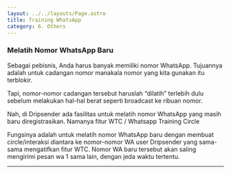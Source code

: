 ```yaml
---
layout: ../../layouts/Page.astro
title: Training WhatsApp
category: 6. Others
---
```


### Melatih Nomor WhatsApp Baru

Sebagai pebisnis, Anda harus banyak memiliki nomor WhatsApp. Tujuannya adalah untuk cadangan nomor manakala nomor yang kita gunakan itu terblokir.

Tapi, nomor-nomor cadangan tersebut haruslah “dilatih” terlebih dulu sebelum melakukan hal-hal berat seperti broadcast ke ribuan nomor.

Nah, di Dripsender ada fasilitas untuk melatih nomor WhatsApp yang masih baru diregistrasikan. Namanya fitur WTC / Whatsapp Training Circle

Fungsinya adalah untuk melatih nomor WhatsApp baru dengan membuat circle/interaksi diantara ke nomor-nomor WA user Dripsender yang sama-sama mengatifkan fitur WTC. Nomor WA baru tersebut akan saling mengirimi pesan wa 1 sama lain, dengan jeda waktu tertentu.

---
